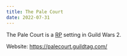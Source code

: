 ```yaml
---
title: The Pale Court
date: 2022-07-31
---
```


The Pale Court is a [RP](/seeds/roleplay) setting in Guild Wars 2.

Website:  https://palecourt.guildtag.com/
